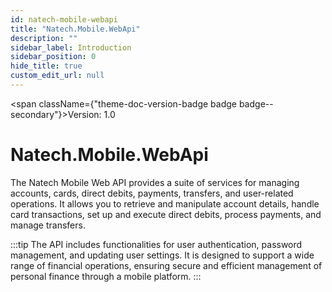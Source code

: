 ```yaml
---
id: natech-mobile-webapi
title: "Natech.Mobile.WebApi"
description: ""
sidebar_label: Introduction
sidebar_position: 0
hide_title: true
custom_edit_url: null
---
```



<span className={"theme-doc-version-badge badge badge--secondary"}>Version: 1.0</span>

<h1 className={"openapi__heading"}>Natech.Mobile.WebApi</h1>

The Natech Mobile Web API provides a suite of services for managing accounts, cards, direct debits, payments, transfers, and user-related operations. It allows you to retrieve and manipulate account details, handle card transactions, set up and execute direct debits, process payments, and manage transfers. 

:::tip 
The API includes functionalities for user authentication, password management, and updating user settings. It is designed to support a wide range of financial operations, ensuring secure and efficient management of personal finance through a mobile platform.
:::      
